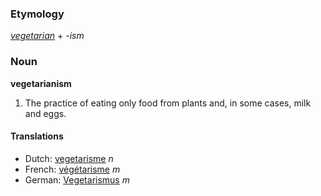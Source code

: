 ===Etymology===
''[[vegetarian]]'' + ''-ism''

===Noun===
'''vegetarianism'''

# The practice of eating only food from plants and, in some cases, milk and eggs.

====Translations====
*Dutch: [[vegetarisme]] ''n''
*French: [[végétarisme]] ''m''
*German: [[Vegetarismus]] ''m''